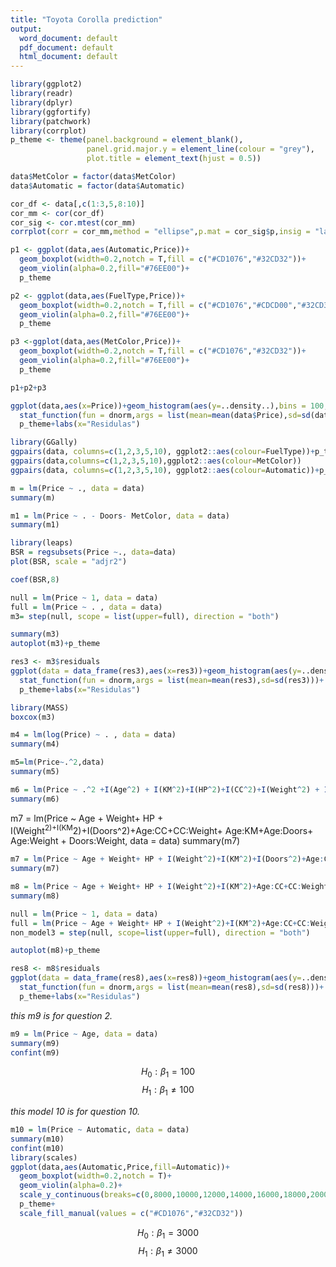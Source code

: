 ```yaml
---
title: "Toyota Corolla prediction"
output:
  word_document: default
  pdf_document: default
  html_document: default
---
```

```r
library(ggplot2)
library(readr)
library(dplyr)
library(ggfortify)
library(patchwork)
library(corrplot)
p_theme <- theme(panel.background = element_blank(),
                 panel.grid.major.y = element_line(colour = "grey"),
                 plot.title = element_text(hjust = 0.5))
```


```r
data$MetColor = factor(data$MetColor)
data$Automatic = factor(data$Automatic) 
```

```r
cor_df <- data[,c(1:3,5,8:10)]
cor_mm <- cor(cor_df)
cor_sig <- cor.mtest(cor_mm)
corrplot(corr = cor_mm,method = "ellipse",p.mat = cor_sig$p,insig = "label_sig")
```


```r
p1 <- ggplot(data,aes(Automatic,Price))+
  geom_boxplot(width=0.2,notch = T,fill = c("#CD1076","#32CD32"))+
  geom_violin(alpha=0.2,fill="#76EE00")+
  p_theme

p2 <- ggplot(data,aes(FuelType,Price))+
  geom_boxplot(width=0.2,notch = T,fill = c("#CD1076","#CDCD00","#32CD32"))+
  geom_violin(alpha=0.2,fill="#76EE00")+
  p_theme

p3 <-ggplot(data,aes(MetColor,Price))+
  geom_boxplot(width=0.2,notch = T,fill = c("#CD1076","#32CD32"))+
  geom_violin(alpha=0.2,fill="#76EE00")+
  p_theme

p1+p2+p3

ggplot(data,aes(x=Price))+geom_histogram(aes(y=..density..),bins = 100,fill="#43CD80",alpha=0.5)+
  stat_function(fun = dnorm,args = list(mean=mean(data$Price),sd=sd(data$Price)))+
  p_theme+labs(x="Residulas")

```



```r
library(GGally)
ggpairs(data, columns=c(1,2,3,5,10), ggplot2::aes(colour=FuelType))+p_theme
ggpairs(data,columns=c(1,2,3,5,10),ggplot2::aes(colour=MetColor))
ggpairs(data, columns=c(1,2,3,5,10), ggplot2::aes(colour=Automatic))+p_theme
```

```r
m = lm(Price ~ ., data = data)
summary(m)
```

```r
m1 = lm(Price ~ . - Doors- MetColor, data = data) 
summary(m1)
```


```r
library(leaps)
BSR = regsubsets(Price ~., data=data)
plot(BSR, scale = "adjr2") 
```

```r
coef(BSR,8)
```


```r
null = lm(Price ~ 1, data = data)
full = lm(Price ~ . , data = data)
m3= step(null, scope = list(upper=full), direction = "both") 
```



```r
summary(m3)
autoplot(m3)+p_theme

res3 <- m3$residuals
ggplot(data = data_frame(res3),aes(x=res3))+geom_histogram(aes(y=..density..),bins = 100,fill="#43CD80",alpha=0.5)+
  stat_function(fun = dnorm,args = list(mean=mean(res3),sd=sd(res3)))+
  p_theme+labs(x="Residulas")
```



```r
library(MASS)
boxcox(m3) 
```
```r
m4 = lm(log(Price) ~ . , data = data)
summary(m4) 
```

```r
m5=lm(Price~.^2,data)
summary(m5) 
```



```r
m6 = lm(Price ~ .^2 +I(Age^2) + I(KM^2)+I(HP^2)+I(CC^2)+I(Weight^2) + I(Doors^2)- Doors, data = data)
summary(m6) 
```


m7 = lm(Price ~ Age + Weight+ HP + I(Weight^2)+I(KM^2)+I(Doors^2)+Age:CC+CC:Weight+ Age:KM+Age:Doors+ Age:Weight + Doors:Weight, data = data)
summary(m7)
```r
m7 = lm(Price ~ Age + Weight+ HP + I(Weight^2)+I(KM^2)+I(Doors^2)+Age:CC+CC:Weight+ Age:KM+Age:Doors+ Age:Weight + Doors:Weight, data = data)
summary(m7)
```
```r
m8 = lm(Price ~ Age + Weight+ HP + I(Weight^2)+I(KM^2)+Age:CC+CC:Weight+ Age:KM+ Age:Weight, data = data)
summary(m8) 
```

```r
null = lm(Price ~ 1, data = data)
full = lm(Price ~ Age + Weight+ HP + I(Weight^2)+I(KM^2)+Age:CC+CC:Weight+ Age:KM+ Age:Weight, data = data)
non_model3 = step(null, scope=list(upper=full), direction = "both")
```


```r
autoplot(m8)+p_theme

res8 <- m8$residuals
ggplot(data = data_frame(res8),aes(x=res8))+geom_histogram(aes(y=..density..),bins = 100,fill="#43CD80",alpha=0.5)+
  stat_function(fun = dnorm,args = list(mean=mean(res8),sd=sd(res8)))+
  p_theme+labs(x="Residulas")
```


*this m9 is for question 2.*
```r
m9 = lm(Price ~ Age, data = data)
summary(m9)
confint(m9)
```
$$H_0: \beta_1 = 100$$
$$H_1: \beta_1 \neq 100$$


*this model 10 is for question 10.*
```r
m10 = lm(Price ~ Automatic, data = data)
summary(m10)
confint(m10)
library(scales)
ggplot(data,aes(Automatic,Price,fill=Automatic))+
  geom_boxplot(width=0.2,notch = T)+
  geom_violin(alpha=0.2)+
  scale_y_continuous(breaks=c(0,8000,10000,12000,14000,16000,18000,20000,30000))+
  p_theme+
  scale_fill_manual(values = c("#CD1076","#32CD32"))
```

$$H_0: \beta_1 = 3000$$
$$H_1: \beta_1 \neq 3000$$


